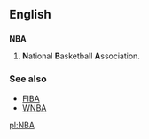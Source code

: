 ==English==
{{wikipedia|National Basketball Association}}

==={{initialism}}===
'''NBA'''

# {{US|Canada|sport}} '''N'''ational '''B'''asketball '''A'''ssociation.

===See also===
*[[FIBA]]
*[[WNBA]]

{{anagrams:en/abn}}
[[pl:NBA]]